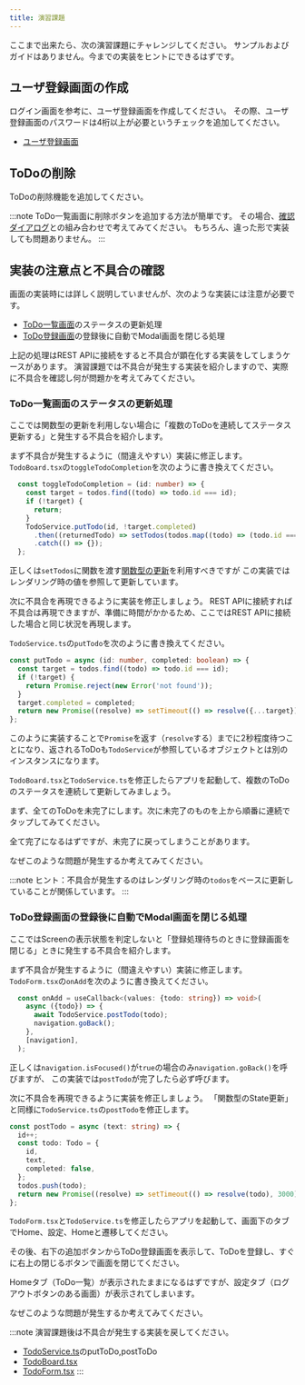 ```yaml
---
title: 演習課題
---
```


ここまで出来たら、次の演習課題にチャレンジしてください。
サンプルおよびガイドはありません。今までの実装をヒントにできるはずです。

## ユーザ登録画面の作成

ログイン画面を参考に、ユーザ登録画面を作成してください。
その際、ユーザ登録画面のパスワードは4桁以上が必要というチェックを追加してください。

- [ユーザ登録画面](../app-spec.md#ユーザ登録)

## ToDoの削除

ToDoの削除機能を追加してください。

:::note
ToDo一覧画面に削除ボタンを追加する方法が簡単です。
その場合、[確認ダイアログ](alert.mdx)との組み合わせで考えてみてください。
もちろん、違った形で実装しても問題ありません。
:::

## 実装の注意点と不具合の確認

画面の実装時には詳しく説明していませんが、次のような実装には注意が必要です。

 - [ToDo一覧画面](./todo-board.mdx)のステータスの更新処理
 - [ToDo登録画面](./todo-form.mdx)の登録後に自動でModal画面を閉じる処理

上記の処理はREST APIに接続をすると不具合が顕在化する実装をしてしまうケースがあります。
演習課題では不具合が発生する実装を紹介しますので、実際に不具合を確認し何が問題かを考えてみてください。

### ToDo一覧画面のステータスの更新処理

ここでは関数型の更新を利用しない場合に「複数のToDoを連続してステータス更新する」と発生する不具合を紹介します。

まず不具合が発生するように（間違えやすい）実装に修正します。
`TodoBoard.tsx`の`toggleTodoCompletion`を次のように書き換えてください。

```typescript title="/src/screens/todo/TodoBoard.tsx"
  const toggleTodoCompletion = (id: number) => {
    const target = todos.find((todo) => todo.id === id);
    if (!target) {
      return;
    }
    TodoService.putTodo(id, !target.completed)
      .then((returnedTodo) => setTodos(todos.map((todo) => (todo.id === id ? returnedTodo : todo))))
      .catch(() => {});
  };
```

正しくは`setTodos`に関数を渡す[関数型の更新](https://ja.reactjs.org/docs/hooks-reference.html#functional-updates)を利用すべきですが
この実装ではレンダリング時の値を参照して更新しています。

次に不具合を再現できるように実装を修正しましょう。
REST APIに接続すれば不具合は再現できますが、準備に時間がかかるため、ここではREST APIに接続した場合と同じ状況を再現します。

`TodoService.ts`の`putTodo`を次のように書き換えてください。

```typescript jsx title="/src/services/TodoService.ts"
const putTodo = async (id: number, completed: boolean) => {
  const target = todos.find((todo) => todo.id === id);
  if (!target) {
    return Promise.reject(new Error('not found'));
  }
  target.completed = completed;
  return new Promise((resolve) => setTimeout(() => resolve({...target}), 2000 + id * 100));
};

```

このように実装することで`Promise`を返す（`resolve`する）までに2秒程度待つことになり、返されるToDoも`TodoService`が参照しているオブジェクトとは別のインスタンスになります。

`TodoBoard.tsx`と`TodoService.ts`を修正したらアプリを起動して、複数のToDoのステータスを連続して更新してみましょう。

まず、全てのToDoを未完了にします。次に未完了のものを上から順番に連続でタップしてみてください。

全て完了になるはずですが、未完了に戻ってしまうことがあります。

なぜこのような問題が発生するか考えてみてください。

:::note
ヒント：不具合が発生するのはレンダリング時の`todos`をベースに更新していることが関係しています。
:::

### ToDo登録画面の登録後に自動でModal画面を閉じる処理

ここではScreenの表示状態を判定しないと「登録処理待ちのときに登録画面を閉じる」ときに発生する不具合を紹介します。

まず不具合が発生するように（間違えやすい）実装に修正します。
`TodoForm.tsx`の`onAdd`を次のように書き換えてください。

```typescript title="/src/screens/todo/TodoForm.tsx"
  const onAdd = useCallback<(values: {todo: string}) => void>(
    async ({todo}) => {
      await TodoService.postTodo(todo);
      navigation.goBack();
    },
    [navigation],
  );

```

正しくは`navigation.isFocused()`が`true`の場合のみ`navigation.goBack()`を呼びますが、
この実装では`postTodo`が完了したら必ず呼びます。

次に不具合を再現できるように実装を修正しましょう。
「関数型のState更新」と同様に`TodoService.ts`の`postTodo`を修正します。

```typescript title="/src/services/TodoService.ts"
const postTodo = async (text: string) => {
  id++;
  const todo: Todo = {
    id,
    text,
    completed: false,
  };
  todos.push(todo);
  return new Promise((resolve) => setTimeout(() => resolve(todo), 3000));
};

```

`TodoForm.tsx`と`TodoService.ts`を修正したらアプリを起動して、画面下のタブでHome、設定、Homeと遷移してください。

その後、右下の追加ボタンからToDo登録画面を表示して、ToDoを登録し、すぐに右上の閉じるボタンで画面を閉じてください。

Homeタブ（ToDo一覧）が表示されたままになるはずですが、設定タブ（ログアウトボタンのある画面）が表示されてしまいます。

なぜこのような問題が発生するか考えてみてください。

:::note
演習課題後は不具合が発生する実装を戻してください。

- [TodoService.ts](./todo-board.mdx#todo機能関連の部品)のputToDo,postToDo
- [TodoBoard.tsx](./todo-board.mdx#todo一覧画面の作成)
- [TodoForm.tsx](./todo-form.mdx)
:::

